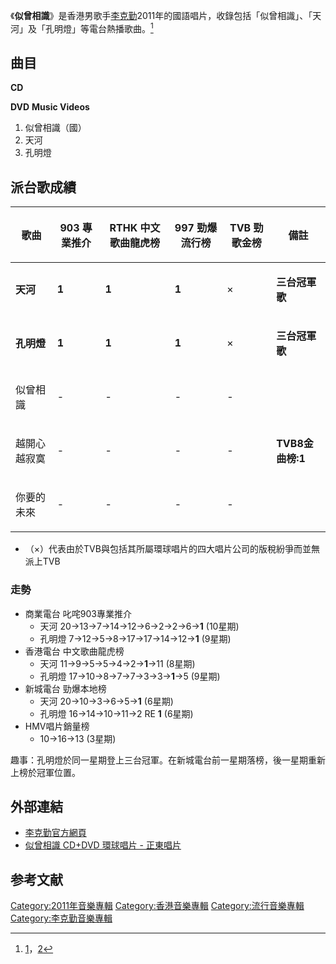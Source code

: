 {{Infobox Album
|  Name        = 似曾相識
|  Type        = 專輯
|  Longtype    = 
|  Artist      = [[李克勤|李克勤]]
|  Cover       =
|  Released    = 2011年10月25日
|  Recorded    = 
|  Genre       = 粵語流行、中文流行
|  Length      = 
|  Label       = [[環球唱片|環球唱片]]
|  Producer    = [[李偉菘|李偉菘]]、[[黃韻玲|黃韻玲]]、[[郭偉亮|Eric Kwok]]
|  Reviews     = 
|  Last album  = [[罪人_(專輯)|罪人]]<br />（2010年）
|  This album  = '''似曾相識''' <br />（2011年）
|  Next album  = [[在森林和原野_(專輯)|在森林和原野]]<br>（2012年）
}}

《'''似曾相識'''》是香港男歌手[[李克勤|李克勤]]2011年的國語唱片，收錄包括「似曾相識」、「天河」及「孔明燈」等電台熱播歌曲。<ref>[http://www.hitoradio.com/newweb/37misshito]，[http://music.yule.sohu.com/20120215/n334857843.shtml]</ref>


==曲目==
'''CD'''
{{Tracklist
| collapsed = 
| headline = 
| font_size = 
| total_length = 

| all_writing = 
| all_music = 
| all_lyrics = 
| all_arranger = 
| all_producer = 
| all_except = 

| extra_column =

| title1 = 似曾相識
| note1 = 
| longnote1 = 台灣第一主打歌<br>香港第三主打歌
| writer1 = 
| music1 = [[黃韻玲|黃韻玲]]
| lyrics1 = [[姚若龍|姚若龍]]
| arranger1 = [[鍾興民|鍾興民]]
| producer1 = 黃韻玲
| extra1 = 
| length1 = 

| title2 = 你要的未來
| note2 = 
| longnote2 = 台灣第三主打歌
| writer2 = 
| music2 = [[解傳勤|解傳勤]]
| lyrics2 = [[何志健|何志健]]
| arranger2 = [[Terence_Teo|Terence Teo]]
| producer2 = [[李偉菘|李偉菘]]
| extra2 = 
| length2 = 

| title3 = 越開心越寂寞
| note3 = 
| longnote3 = 台灣第二主打歌<br>香港第四主打歌
| writer3 = 
| music3 = [[邱暐議|邱暐議]]
| lyrics3 = [[鄔裕康|鄔裕康]]
| arranger3 = [[金木義則|金木義則]]
| producer3 = 黃韻玲
| extra3 = 
| length3 = 

| title4 = 最佳良藥
| note4 = 
| longnote4 = 
| writer4 = 
| music4 = 李偉菘
| lyrics4 = [[龔振良|龔振良]]
| arranger4 = Terence Teo
| producer4 = 李偉菘
| extra4 = 
| length4 = 

| title5 = 補償
| note5 = 
| longnote5 = 
| writer5 = 
| music5 = [[蔣卓嘉|蔣卓嘉]]
| lyrics5 = [[小牛(填詞人)|小牛]]
| arranger5 = 金木義則
| producer5 = 黃韻玲
| extra5 = 
| length5 = 

| title6 = 看著你走
| note6 = 
| longnote6 = 
| writer6 = 
| music6 = [[吳奕輝|吳奕輝]]
| lyrics6 = 吳奕輝
| arranger6 = [[Derek_Chua|蔡明耀]]
| producer6 = 李偉菘
| extra6 = 
| length6 = 

| title7 = 分不了手
| note7 = 
| longnote7 = 
| writer7 = 
| music7 = 邱暐議
| lyrics7 = [[黃祖蔭|黃祖蔭]]
| arranger7 = [[劉穎嶸|劉穎嶸]]
| producer7 = 黃韻玲
| extra7 = 
| length7 = 

| title8 = 偶爾平凡
| note8 = 
| longnote8 = 
| writer8 = 
| music8 = [[于曉光|-{于}-曉光]]<br>李偉菘
| lyrics8 = [[Jay_Lim|Jay Lim]]
| arranger8 = Terence Teo
| producer8 = 李偉菘
| extra8 = 
| length8 = 

| title9 = 天河
| note9 = 粵語
| longnote9 = 香港第一主打歌
| writer9 = 
| music9 = Eric Kwok
| lyrics9 = [[陳詠謙|陳詠謙]]
| arranger9 = Eric Kwok
| producer9 = Eric Kwok
| extra9 = 
| length9 = 

| title10 = 孔明燈
| note10 = 粵語
| longnote10 = 香港第二主打歌
| writer10 = 
| music10 = Eric Kwok
| lyrics10 = 陳詠謙
| arranger10 = Eric Kwok
| producer10 = Eric Kwok
| extra10 = 
| length10 = 
}}

'''DVD'''
'''Music Videos'''
#似曾相識（國）
#天河
#孔明燈

==派台歌成績==
{| class="wikitable"
|-
!歌曲||903 專業推介||RTHK 中文歌曲龍虎榜||997 勁爆流行榜||TVB 勁歌金榜||備註
|-
| '''天河''' || '''1''' || '''1''' || '''1''' || × || '''三台冠軍歌'''
|-
| '''孔明燈''' || '''1''' || '''1''' || '''1''' || × || '''三台冠軍歌'''
|-
| 似曾相識 || - || - || - || - ||
|-
| 越開心越寂寞 || - || - || - || - || '''TVB8金曲榜:1'''
|-
| 你要的未來 || - || - || - || - ||
|}

*（×）代表由於TVB與包括其所屬環球唱片的四大唱片公司的版稅紛爭而並無派上TVB

=== 走勢 ===
*商業電台 叱咤903專業推介
**天河 20->13->7->14->12->6->2->2->6->'''1''' (10星期)
**孔明燈 7->12->5->8->17->17->14->12->'''1''' (9星期)
*香港電台 中文歌曲龍虎榜
**天河 11->9->5->5->4->2->'''1'''->11 (8星期)
**孔明燈 17->10->8->7->7->3->3->'''1'''->5 (9星期)
*新城電台 勁爆本地榜
**天河 20->10->3->6->5->'''1''' (6星期)
**孔明燈 16->14->10->11->2 RE '''1''' (6星期)
*HMV唱片銷量榜
**10->16->13 (3星期)
趣事：孔明燈於同一星期登上三台冠軍。在新城電台前一星期落榜，後一星期重新上榜於冠軍位置。

==外部連結==
*[https://web.archive.org/web/20050317051540/http://www.hackenleenet.com/ 李克勤官方網頁]
*[http://www.umg.com.hk/album/1617/detail 似曾相識 CD+DVD  環球唱片 - 正東唱片]

==参考文献==
{{reflist}}

{{李克勤}}
[[Category:2011年音樂專輯|Category:2011年音樂專輯]]
[[Category:香港音樂專輯|Category:香港音樂專輯]]
[[Category:流行音樂專輯|Category:流行音樂專輯]]
[[Category:李克勤音樂專輯|Category:李克勤音樂專輯]]
